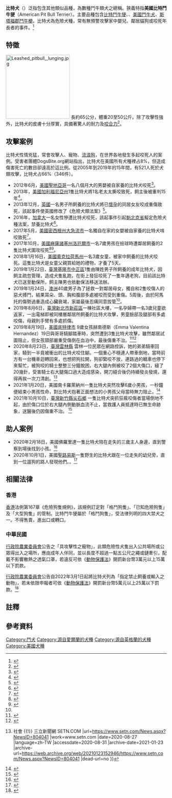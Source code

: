 {{expand|time=2011-06-24T15:22:20+00:00}}
{{Infobox Dogbreed
|name    = Pit bull
|image = File:Pit bull sampler.jpg
|image_caption = 比特類犬品種。 由左上開始順時針：

[[美國比特鬥牛㹴|美國比特鬥牛㹴]]

[[美國斯塔福郡㹴|美國斯塔福郡㹴]]

[[美國鬥牛犬|美國鬥牛犬]]

[[斯塔福郡鬥牛梗|斯塔福郡鬥牛梗]]

|altname  = 
|nickname = 
|country  = 英格蘭<br>蘇格蘭<br>愛爾蘭<br>美國
|patronage    = 
<!-----Traits----->
|weight= 
<!-----Classification and standards----->
|fcigroup   = 
|fcisection = 
|fcinum     = 
|fcistd     = 
|akcgroup   = 
|akcstd     = 
|akcfss     = 
|akcmisc    = 
|ankcgroup  = 
|ankcstd    = 
|ckcgroup   = 
|ckcstd     = 
|ckcmisc    = 
|kcukgroup  = 
|kcukstd    = 
|nzkcgroup  = 
|nzkcstd    = 
|ukcgroup   = 
|ukcstd     = 
|notrecognized = 
|extinct    = 
}}
'''比特犬'''（{{lang-en|Pit Bull}}）泛指包含其他類似品種，為數種鬥牛類犬之總稱。狹義特指'''美國比特鬥牛㹴'''（American Pit Bull Terrier）{{notetag|簡稱[[美國比特鬥牛㹴|比特鬥牛㹴]]、APBT，即下述四種犬的第一種。}}。主要品種包含[[美國比特鬥牛㹴|比特鬥牛㹴]]、{{le|美國斯塔福郡㹴|American Staffordshire Terrier}}{{notetag|英文中並沒有'''Bull'''（'''鬥牛'''）一字，因此並非'''美國斯塔福郡鬥牛㹴'''。}}、[[美國鬥牛犬|美國鬥牛犬]]、[[斯塔福郡鬥牛梗|斯塔福郡鬥牛梗]]。比特犬為危險犬種，常有無預警攻擊家中嬰兒、鄰居貓狗或咬死年長者的事件。<ref>{{cite news|title =美國比特犬咬人頻傳 受害者要求全面禁養|date =2020-09-18|url =https://www.msn.com/zh-tw/news/world/e7-be-8e-e5-9c-8b-e6-af-94-e7-89-b9-e7-8a-ac-e5-92-ac-e4-ba-ba-e9-a0-bb-e5-82-b3-e5-8f-97-e5-ae-b3-e8-80-85-e8-a6-81-e6-b1-82-e5-85-a8-e9-9d-a2-e7-a6-81-e9-a4-8a/ar-BB19aaeD|publisher =中央通訊社|accessdate =2021-07-04|archive-date =2020-10-10|archive-url =https://web.archive.org/web/20201010101102/https://www.msn.com/zh-tw/news/world/e7-be-8e-e5-9c-8b-e6-af-94-e7-89-b9-e7-8a-ac-e5-92-ac-e4-ba-ba-e9-a0-bb-e5-82-b3-e5-8f-97-e5-ae-b3-e8-80-85-e8-a6-81-e6-b1-82-e5-85-a8-e9-9d-a2-e7-a6-81-e9-a4-8a/ar-BB19aaeD|dead-url =no}}</ref>

== 特徵 ==
[[File:Leashed_pitbull,_lunging.jpg|200px]]
長約65公分，體重20至50公斤。除了攻擊性強外，比特犬的皮膚十分厚實，具備著驚人的耐力及[[咬合力|咬合力]]<ref>{{Cite news|url=http://www.appledaily.com.tw/appledaily/article/headline/20161029/37433547/|title=比特犬咬死博美 惡主嗆：怎不管好狗|author=鮮明|date=2016年10月29日|work=|newspaper=蘋果日報|accessdate=2017-10-18|language=zh-TW|archive-date=2017-10-18|archive-url=https://web.archive.org/web/20171018191024/http://www.appledaily.com.tw/appledaily/article/headline/20161029/37433547/|dead-url=no}}</ref>。

== 攻擊案例 ==
比特犬性情兇猛，常會攻擊人、寵物、[[流浪狗|流浪狗]]，在世界各地發生多起咬死人的案例。受害者團體DogsBite.org網站指出，比特犬在美國所有犬種裡占8%，但造成傷害死亡的數目卻遠高於這比例。從2005年到2019年的15年間，有521人死於犬類攻擊，比特犬占66%（346件）。

*2012年6月，[[美國|美國]][[聖地亞哥|聖地亞哥]]一名八個月大的男嬰被自家養的比特犬咬死<ref>{{Cite news|url=http://www.epochtimes.com/b5/12/6/22/n3618966.htm|title=八月大男嬰被家犬咬死|author=王睿|date=2012-06-22|newspaper=大紀元|accessdate=2017-11-18|language=zh-TW|archive-date=2019-08-13|archive-url=https://web.archive.org/web/20190813100639/http://www.epochtimes.com/b5/12/6/22/n3618966.htm|dead-url=no}}</ref>。
*2013年，[[美國|美國]][[加利福尼亞州|加利福尼亞州]]1隻比特犬將1名老太太撕咬致死，飼主後被重判15年<ref>{{Cite news|url=http://www.epochtimes.com/b5/14/10/4/n4264191.htm|title=比特犬咬死老婦 飼主重判15年 - 大紀元|author=|date=2014-10-04|newspaper=大紀元|accessdate=2017-11-18|language=zh-TW|archive-date=2019-08-15|archive-url=https://web.archive.org/web/20190815121834/http://www.epochtimes.com/b5/14/10/4/n4264191.htm|dead-url=no}}</ref>。
*2013年12月，[[英國|英國]]一名男子所飼養的比特犬將已[[懷孕|懷孕]]的同居女友咬成重傷致死，該起事件使英國修改了《危險犬類法案》<ref>{{Cite news|url=http://news.sina.com.cn/w/2014-06-19/024030385601.shtml|title=英国恶犬咬死孕妇 主人或被判14年监禁|author=|date=2014-06-19|work=新浪網|accessdate=2017-11-18|archive-date=2019-08-13|archive-url=https://web.archive.org/web/20190813152400/http://news.sina.com.cn/w/2014-06-19/024030385601.shtml|dead-url=no}}</ref>。
*2016年，[[加拿大|加拿大]]一名女性慘遭比特犬咬死，該起事件引起[[魁北克省|魁北克省]]擬定危險犬種法案，禁養比特犬<ref>{{Cite news|url=https://pets.ettoday.net/news/904533?t=%E6%AF%94%E7%89%B9%E7%8A%AC%E5%92%AC%E6%AD%BB%E4%BA%BA%EF%BC%81%E3%80%80%E9%AD%81%E5%8C%97%E5%85%8B%E6%93%AC%E5%AE%9A%E6%B3%95%E6%A1%88%E5%85%A8%E9%9D%A2%E7%A6%81%E9%A4%8A|title=比特犬咬死人！　魁北克擬定法案全面禁養|author=|date=2017年4月15日|work=|newspaper=ETNEWS寵物雲|accessdate=2017-10-18|language=zh-TW|archive-date=2019-08-12|archive-url=https://web.archive.org/web/20190812201637/https://pets.ettoday.net/news/904533?t=%E6%AF%94%E7%89%B9%E7%8A%AC%E5%92%AC%E6%AD%BB%E4%BA%BA%EF%BC%81%E3%80%80%E9%AD%81%E5%8C%97%E5%85%8B%E6%93%AC%E5%AE%9A%E6%B3%95%E6%A1%88%E5%85%A8%E9%9D%A2%E7%A6%81%E9%A4%8A|dead-url=no}}</ref>。
*2017年5月，[[美國|美國]][[密西根州|密西根州]][[大急流市|大急流市]]一名獨自在家的女嬰被自家養的比特犬啃咬致死<ref name=":0">{{Cite news|url=http://news.ltn.com.tw/news/world/breakingnews/2081576|title=3週大女嬰被獨留在家 遭比特犬啃頭慘死|author=|date=2017年5月28日|work=自由時報電子報|accessdate=2017-10-18|archive-date=2019-11-29|archive-url=https://web.archive.org/web/20191129081458/https://news.ltn.com.tw/news/world/breakingnews/2081576|dead-url=no}}</ref>。
*2017年10月，[[美國|美國]][[麻薩諸塞州|麻薩諸塞州]][[洛厄爾_(麻薩諸塞州)|洛厄爾市]]一名7歲男孩在撿球時遭鄰居飼養的2隻比特犬圍攻咬死<ref>{{Cite news|url=http://news.ltn.com.tw/news/world/breakingnews/2234043|title=男童撿球被2比特犬咬死 15人圍觀尖叫束手無策|date=2017-10-26|work=自由時報電子報|accessdate=2017-11-18|archive-date=2019-11-30|archive-url=https://web.archive.org/web/20191130213918/https://news.ltn.com.tw/news/world/breakingnews/2234043|dead-url=no}}</ref><ref>{{Cite news|url=https://udn.com/news/story/6813/2774667|title=麻州7歲男孩擅入鄰居院內 被比特犬咬死|author=唐嘉麗|date=2017-10-24|work=聯合新聞網|accessdate=2017-11-18|archive-date=2019-08-12|archive-url=https://web.archive.org/web/20190812201636/https://udn.com/news/story/6813/2774667|dead-url=no}}</ref>。
*2018年1月16日，[[美國|美國]][[奧克拉荷馬州|奧克拉荷馬州]]一名3歲女童，被家中飼養的比特犬咬死。這隻比特犬是女童父親買給她的禮物，才養了5天。
*2019年1月22日，[[臺灣|臺灣]][[基隆市|基隆市]][[中正區_(基隆市)|中正區]]1隻由陳姓男子所飼養的成年比特犬，因飼主疏忽管理，造成犬隻亂跑，在街上發狂咬死了一隻年邁老狗，目前該比特犬已送至動保所，飼主陳男也依動保法移送法辦。
*2019年1月24日，[[澳洲|澳洲]]40歲男子為了拯救一對鄰居母女，獨自和2隻咬傷人的惡犬搏鬥，結果耳朵、頭、胸和腹部多處被咬而受到重傷。5周後，由於阿馬托的傷勢過重造成心臟衰竭，家屬最後忍痛同意拔管<ref name=":0" />。
*2019年8月6日，[[臺灣|臺灣]][[新北市|新北市]][[新莊區|新莊區]]一棟社區大樓，一名孕婦帶一名3歲兒童欲返家，一出電梯即被同樓層鄰居所飼養的比特犬攻擊，男童臉部及腿部有多處咬傷，母親則手臂有多處抓傷。
*2019年8月19日，[[美國|美國]][[底特律市|底特律市]] 9歲女孩赫南德斯（Emma Valentina Hernandez）19日與哥哥騎腳踏車時，突然遭到3隻比特犬攻擊，雖然鄰居試圖阻止，但女孩頸部嚴重受傷倒在血泊中，最後傷重不治。<ref>{{cite news |title=3隻比特犬突襲圍攻 9歲女童慘遭咬頸身亡 - 國際 - 自由時報電子報 |url=https://news.ltn.com.tw/news/world/breakingnews/2893190 |work=自由電子報 |date=2019-08-22 |language=zh-TW |accessdate=2020-08-31 |archive-date=2020-10-14 |archive-url=https://web.archive.org/web/20201014201940/https://news.ltn.com.tw/news/world/breakingnews/2893190 |dead-url=no }}</ref><ref>{{cite news |last1=Salo |first1=Jackie |title=9-year-old Detroit girl fatally mauled by 3 dogs |url=https://nypost.com/2019/08/20/9-year-old-detroit-girl-fatally-mauled-by-3-dogs/ |work=New York Post |date=2019-08-20 |accessdate=2020-08-31 |archive-date=2020-11-07 |archive-url=https://web.archive.org/web/20201107232016/https://nypost.com/2019/08/20/9-year-old-detroit-girl-fatally-mauled-by-3-dogs/ |dead-url=no }}</ref>
*2020年8月23日，[[臺灣|臺灣]][[雲林縣|雲林縣]] 雲林一位民眾在網路控訴，她的弟弟騎車回家，騎到一半竟被衝出的比特犬咬住腳。一個重心不穩連人帶車倒地，當時前方有一台機車迴轉回來，也想把狗拉開，狗卻緊咬不放，連路過的轎車也停下來幫忙，被狗咬的騎士整整三分鐘脫困，右大腿內側被咬了2個大傷口，縫了20幾針，受害騎士右大腿傷口過大造成感染，開刀縫合後仍持續發炎發燒，還得再挨一次刀清創。<ref>{{cite news |title=雲林男騎車突遇比特犬猛追 咬大腿內側狂噴血送醫 {{!}} 社會 {{!}} 三立新聞網 SETN.COM |url=https://www.setn.com/News.aspx?NewsID=804041 |work=www.setn.com |date=2020-08-27 |language=zh-TW |accessdate=2020-08-31 |archive-date=2021-01-23 |archive-url=https://web.archive.org/web/20210123152946/https://www.setn.com/News.aspx?NewsID=804041 |dead-url=no }}</ref>
*2021年1月20日，美國南卡羅萊納州一隻比特犬突然攻擊6歲小男孩，一秒鐘便結束小男孩性命，對比特犬抱著正面想法的小男孩父母當時無力阻止。<ref>{{cite news|title=好心收留被遺棄比特犬 牠突發狂撕咬6歲小男孩致死|url=https://udn.com/news/story/6812/5217271|date=2020-01-30|4=|accessdate=2021-01-30|archive-date=2021-02-10|archive-url=https://web.archive.org/web/20210210001247/https://udn.com/news/story/6812/5217271|dead-url=no}}</ref>
*2021年10月10日，[[臺灣|臺灣]][[新竹縣|新竹縣]][[尖石鄉|尖石鄉]] 一隻比特犬突抓狂瘋咬傷者當場倒地不起，由於傷口位於右大腿內側動脈血流不止，當救護人員抵達時已無生命跡象，送醫後仍因傷重不治。 <ref>{{cite news|title=獨家｜出手逗弄比特犬突抓狂瘋咬　新竹男遭咬爆右大腿動脈慘死|url=https://tw.appledaily.com/local/20211010/4SOJCTFFDBAINNARJNLFESZ67Y/|work=蘋果新聞網|date=2021-10-10|language=zh-TW|accessdate=2021-10-11|archive-date=2021-10-19|archive-url=https://web.archive.org/web/20211019030904/https://tw.appledaily.com/local/20211010/4SOJCTFFDBAINNARJNLFESZ67Y/|dead-url=no}}</ref>

==助人案例==
* 2020年2月18日，美國佛羅里達一隻比特犬陪在走失的三歲主人身邊，直到警察到場後找到小孩。<ref>{{cite news|title=Hero Pit Bull Protects Young Lost Owner Until the Child Is Found by Police: 'Give That Dog a Bone'|author=Gabrielle Chung|date=2020-02-20|accessdate=2020-10-07|url=https://people.com/pets/hero-pit-bull-protects-lost-child-until-he-is-found-by-police/|archive-date=2020-10-23|archive-url=https://web.archive.org/web/20201023235243/https://people.com/pets/hero-pit-bull-protects-lost-child-until-he-is-found-by-police/|dead-url=no}}</ref>
* 2020年10月1日，美國[[聖路易斯|聖路易斯]]一隻野生的比特犬跟在一位走失的幼兒旁，直到一位遛狗的路人發現他們。。<ref>{{cite news|title=Missing St. Louis toddler found with large pit bull|author=Keydra Manns|date=2020-10-06|url=https://twistedsifter.com/2020/06/stray-dog-helps-kids-cross-busy-street/|publisher=The Grio|accessdate=2020-10-07|archive-date=2020-11-25|archive-url=https://web.archive.org/web/20201125141908/https://twistedsifter.com/2020/06/stray-dog-helps-kids-cross-busy-street/|dead-url=no}}</ref>

==相關法律==
=== 香港 ===
[[香港|香港]]法例第167章《危險狗隻規例》，該規例訂定對「格鬥狗隻」、「已知危險狗隻」及「大型狗隻」的管制。比特鬥牛㹴屬於「格鬥狗隻」，受法律列明的四大禁犬之一。不得售賣，進出口或轉口。

=== 中華民國 ===
[[行政院農業委員會|行政院農業委員會]]公告之「具攻擊性之寵物」，此類危險性犬隻出入公共場所或公眾得出入之場所，應由成年人伴同，並以長度不超過一點五公尺之繩或鏈牽引，配戴不影響散熱之透氣口罩，若違反可依《[[s:動物保護法|動物保護法]]》開罰新台幣3萬元以上15萬以下罰款。

[[行政院農業委員會|行政院農業委員會]]公告自2022年3月1日起將比特犬列為「指定禁止飼養或輸入之動物」，若未依限申報者可依《[[s:動物保護法|動物保護法]]》開罰新台幣5萬元以上25萬以下罰款。<ref>{{Cite web|title=行政院農業委員會主管法規共用系統-法規內容-指定禁止飼養輸入或輸出之動物|url=https://law.coa.gov.tw/glrsnewsout/LawContent.aspx?id=GL000084|access-date=2021-12-21|work=law.coa.gov.tw|archive-date=2021-12-21|archive-url=https://web.archive.org/web/20211221084258/https://law.coa.gov.tw/glrsnewsout/LawContent.aspx?id=GL000084|dead-url=no}}</ref>

== 註釋 ==
{{notefoot}}

== 參考資料 ==
{{Reflist|2}}

[[Category:鬥犬|Category:鬥犬]]
[[Category:源自愛爾蘭的犬種|Category:源自愛爾蘭的犬種]]
[[Category:源自英格蘭的犬種|Category:源自英格蘭的犬種]]
[[Category:美國犬種|Category:美國犬種]]
